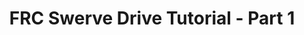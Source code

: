 ---
layout: "@/layouts/BlogPost"
title: FRC Swerve Drive Tutorial - Part 1
publishDate: 28 September 2022
description: 
tags: ["swerve-drive"]
draft: true
---